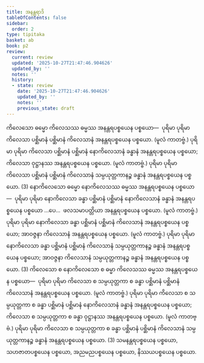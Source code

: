 ```yaml
---
title: အနန္တရာဒိ
tableOfContents: false
sidebar:
  order: 2
type: tipitaka
basket: ab
book: p2
review:
  current: review
  updated: '2025-10-27T21:47:46.904626'
  updated_by: ''
  notes: ''
  history:
  - state: review
    date: '2025-10-27T21:47:46.904626'
    updated_by: ''
    notes: ''
    previous_state: draft
---
```



<ReviewStatus review={frontmatter.review} showDetails={true} />

<HypothesisAnnotation frontmatter={frontmatter} />

<DynamicBreadcrumb />

<Division number="20" book="p2" e="ch" v="38" p="375">

<Paragraph number="3868" book="p2">
ကိလေသော ဓမ္မော ကိလေသဿ ဓမ္မဿ အနန္တရပစ္စယေန ပစ္စယော—  ပုရိမာ ပုရိမာ ကိလေသာ ပစ္ဆိမာနံ ပစ္ဆိမာနံ ကိလေသာနံ အနန္တရပစ္စယေန ပစ္စယော. (မူလံ ကာတဗ္ဗံ.) ပုရိမာ ပုရိမာ ကိလေသာ ပစ္ဆိမာနံ ပစ္ဆိမာနံ နောကိလေသာနံ ခန္ဓာနံ အနန္တရပစ္စယေန ပစ္စယော; ကိလေသာ ဝုဋ္ဌာနဿ အနန္တရပစ္စယေန ပစ္စယော. (မူလံ ကာတဗ္ဗံ.) ပုရိမာ ပုရိမာ ကိလေသာ ပစ္ဆိမာနံ ပစ္ဆိမာနံ ကိလေသာနံ သမ္ပယုတ္တကာနဉ္စ ခန္ဓာနံ အနန္တရပစ္စယေန ပစ္စယော. (3)
</Paragraph>

</Division>
<Division number="21" book="p2" e="ch" v="38" p="376">

<Paragraph number="3869" book="p2">
နောကိလေသော ဓမ္မော နောကိလေသဿ ဓမ္မဿ အနန္တရပစ္စယေန ပစ္စယော—  ပုရိမာ ပုရိမာ နောကိလေသာ ခန္ဓာ ပစ္ဆိမာနံ ပစ္ဆိမာနံ နောကိလေသာနံ ခန္ဓာနံ အနန္တရပစ္စယေန ပစ္စယော …ပေ…  ဖလသမာပတ္တိယာ အနန္တရပစ္စယေန ပစ္စယော. (မူလံ ကာတဗ္ဗံ.) ပုရိမာ ပုရိမာ နောကိလေသာ ခန္ဓာ ပစ္ဆိမာနံ ပစ္ဆိမာနံ ကိလေသာနံ အနန္တရပစ္စယေန ပစ္စယော; အာဝဇ္ဇနာ ကိလေသာနံ အနန္တရပစ္စယေန ပစ္စယော. (မူလံ ကာတဗ္ဗံ.) ပုရိမာ ပုရိမာ နောကိလေသာ ခန္ဓာ ပစ္ဆိမာနံ ပစ္ဆိမာနံ ကိလေသာနံ သမ္ပယုတ္တကာနဉ္စ ခန္ဓာနံ အနန္တရပစ္စယေန ပစ္စယော; အာဝဇ္ဇနာ ကိလေသာနံ သမ္ပယုတ္တကာနဉ္စ ခန္ဓာနံ အနန္တရပစ္စယေန ပစ္စယော. (3)
</Paragraph>

</Division>
<Division number="22" book="p2" e="ch" v="38" p="376">

<Paragraph number="3870" book="p2">
ကိလေသော စ နောကိလေသော စ ဓမ္မာ ကိလေသဿ ဓမ္မဿ အနန္တရပစ္စယေန ပစ္စယော—  ပုရိမာ ပုရိမာ ကိလေသာ စ သမ္ပယုတ္တကာ စ ခန္ဓာ ပစ္ဆိမာနံ ပစ္ဆိမာနံ ကိလေသာနံ အနန္တရပစ္စယေန ပစ္စယော. (မူလံ ကာတဗ္ဗံ.) ပုရိမာ ပုရိမာ ကိလေသာ စ သမ္ပယုတ္တကာ စ ခန္ဓာ ပစ္ဆိမာနံ ပစ္ဆိမာနံ နောကိလေသာနံ ခန္ဓာနံ အနန္တရပစ္စယေန ပစ္စယော; ကိလေသာ စ သမ္ပယုတ္တကာ စ ခန္ဓာ ဝုဋ္ဌာနဿ အနန္တရပစ္စယေန ပစ္စယော. (မူလံ ကာတဗ္ဗံ.) ပုရိမာ ပုရိမာ ကိလေသာ စ သမ္ပယုတ္တကာ စ ခန္ဓာ ပစ္ဆိမာနံ ပစ္ဆိမာနံ ကိလေသာနံ သမ္ပယုတ္တကာနဉ္စ ခန္ဓာနံ အနန္တရပစ္စယေန ပစ္စယော. (3)
</Paragraph>

<Paragraph number="3871" book="p2">
သမနန္တရပစ္စယေန ပစ္စယော, သဟဇာတပစ္စယေန ပစ္စယော, အညမညပစ္စယေန ပစ္စယော, နိဿယပစ္စယေန ပစ္စယော.
</Paragraph>
</Division>